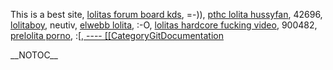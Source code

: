 This is a best site, <a href=" http://ckpztrway.aokhost.com/81.html ">lolitas forum board kds</a>,  =-)), <a href=" http://ckpztrway.aokhost.com/98.html ">pthc lolita hussyfan</a>,  42696, <a href=" http://cvjxkztnu.aokhost.com/11.html ">lolitaboy</a>,  neutiv, <a href=" http://ckpztrway.aokhost.com/56.html ">elwebb lolita</a>,  :-O, <a href=" http://nihhrnfkd.justfree.com/18.html ">lolitas hardcore fucking video</a>,  900482, <a href=" http://entuqxlvw.247ihost.com/22.html ">prelolita porno</a>,  :[[[,
----
[[CategoryGitDocumentation]]

__NOTOC__